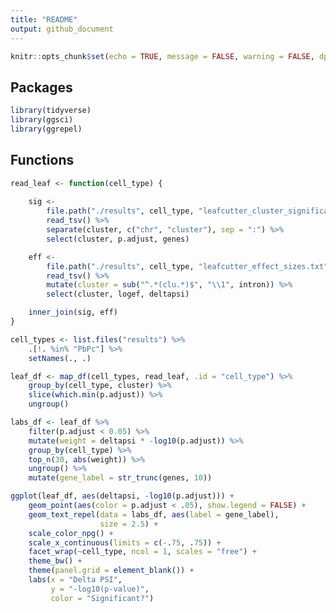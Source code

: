 ```yaml
---
title: "README"
output: github_document
---
```


```r
knitr::opts_chunk$set(echo = TRUE, message = FALSE, warning = FALSE, dpi = 300)
```

## Packages

```r
library(tidyverse)
library(ggsci)
library(ggrepel)
```

## Functions

```r
read_leaf <- function(cell_type) {
    
    sig <- 
        file.path("./results", cell_type, "leafcutter_cluster_significance.txt") %>%
        read_tsv() %>%
        separate(cluster, c("chr", "cluster"), sep = ":") %>%
        select(cluster, p.adjust, genes)

    eff <- 
        file.path("./results", cell_type, "leafcutter_effect_sizes.txt") %>%
        read_tsv() %>%
        mutate(cluster = sub("^.*(clu.*)$", "\\1", intron)) %>%
        select(cluster, logef, deltapsi)

    inner_join(sig, eff)
}
```


```r
cell_types <- list.files("results") %>%
    .[!. %in% "PbPc"] %>%
    setNames(., .)

leaf_df <- map_df(cell_types, read_leaf, .id = "cell_type") %>%
    group_by(cell_type, cluster) %>%
    slice(which.min(p.adjust)) %>%
    ungroup()
```

```r
labs_df <- leaf_df %>%
    filter(p.adjust < 0.05) %>%
    mutate(weight = deltapsi * -log10(p.adjust)) %>%
    group_by(cell_type) %>%
    top_n(30, abs(weight)) %>%
    ungroup() %>%
    mutate(gene_label = str_trunc(genes, 10))

ggplot(leaf_df, aes(deltapsi, -log10(p.adjust))) +
    geom_point(aes(color = p.adjust < .05), show.legend = FALSE) +
    geom_text_repel(data = labs_df, aes(label = gene_label),
                    size = 2.5) +
    scale_color_npg() +
    scale_x_continuous(limits = c(-.75, .75)) +
    facet_wrap(~cell_type, ncol = 1, scales = "free") +
    theme_bw() +
    theme(panel.grid = element_blank()) +
    labs(x = "Delta PSI", 
         y = "-log10(p-value)",
         color = "Significant?")
```


